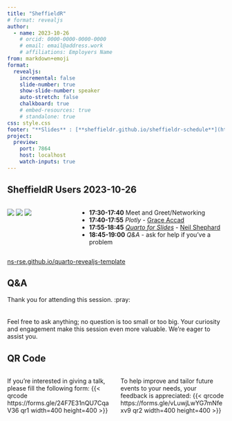 ```yaml
---
title: "SheffieldR"
# format: revealjs
author:
  - name: 2023-10-26
    # orcid: 0000-0000-0000-0000
    # email: email@address.work
    # affiliations: Employers Name
from: markdown+emoji
format:
  revealjs:
    incremental: false
    slide-number: true
    show-slide-number: speaker
    auto-stretch: false
    chalkboard: true
    # embed-resources: true
    # standalone: true
css: style.css
footer: "**Slides** : [**sheffieldr.github.io/sheffieldr-schedule**](https://sheffieldr.github.io/sheffieldr-schedule)"
project:
  preview:
    port: 7864
    host: localhost
    watch-inputs: true
---
```


## SheffieldR Users 2023-10-26

:::: {.columns}
::: {.column width="30%"}
[![](img/SheffieldR_hex.png)](https://sheffield.github.io)
[![](img/RConsortium.png)](https://www.r-consortium.org/)
[![](img/OSC_Sheffield.png)](https://osc-international.com/osc-sheffield)
:::
::: {.column width="70%"}
+ **17:30-17:40** Meet and Greet/Networking
+ **17:40-17:55** _Plotly_ - [Grace Accad](mailto:g.accad@sheffield.ac.uk)
+ **17:55-18:45** [_Quarto for Slides_](https://ns-rse.github.io/SheffieldR-quarto-for-slides) - [Neil Shephard](mailto:n.shephard@sheffield.ac.uk)
+ **18:45-19:00** _Q&A_ - ask for help if you've a problem
:::
::::
[ns-rse.github.io/quarto-revealjs-template](https://ns-rse.github.io/quarto-revealjs-template)


## Q&A

Thank you for attending this session. :pray:
<br>
<br>
<br>
Feel free to ask anything; no question is too small or too big. Your curiosity and engagement make this session even more valuable. We're eager to assist you.


## QR Code

:::: {.columns}
::: {.column width="50%"}
If you're interested in giving a talk, please fill the following form:
{{< qrcode https://forms.gle/24F7E31nQU7CqaV36 qr1 width=400 height=400 >}}
:::
::: {.column width="50%"}
To help improve and tailor future events to your needs, your feedback is appreciated:
{{< qrcode https://forms.gle/vLuwjLwYG7mNfexv9 qr2 width=400 height=400 >}}
:::
::::
